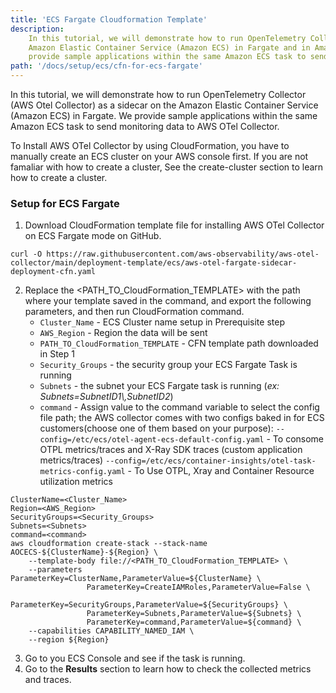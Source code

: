 ```yaml
---
title: 'ECS Fargate Cloudformation Template'
description:
    In this tutorial, we will demonstrate how to run OpenTelemetry Collector (AWS Otel Collector) as a sidecar on the
    Amazon Elastic Container Service (Amazon ECS) in Fargate and in Amazon Elastic Compute Cloud(Amazon EC2) mode. We
    provide sample applications within the same Amazon ECS task to send monitoring data to AWS OTel Collector.
path: '/docs/setup/ecs/cfn-for-ecs-fargate'
---
```



In this tutorial, we will demonstrate how to run OpenTelemetry Collector (AWS Otel Collector) as a sidecar on the
Amazon Elastic Container Service (Amazon ECS) in Fargate. We provide sample applications within the same Amazon ECS
task to send monitoring data to AWS OTel Collector.

<SectionSeparator />

To Install AWS OTel Collector by using CloudFormation, you have to manually create an ECS cluster on your AWS console first.
If you are not famaliar with how to create a cluster, See the <Link to="/docs/setup/ecs/create-cluster">create-cluster</Link> section to learn how to create a cluster.

### Setup for ECS Fargate
1. Download CloudFormation template file for installing AWS OTel Collector on ECS Fargate mode on GitHub.
```
curl -O https://raw.githubusercontent.com/aws-observability/aws-otel-collector/main/deployment-template/ecs/aws-otel-fargate-sidecar-deployment-cfn.yaml
```
2. Replace the <PATH_TO_CloudFormation_TEMPLATE> with the path where your template saved in the command, and export the
   following parameters, and then run CloudFormation command.
    * `Cluster_Name` - ECS Cluster name setup in Prerequisite step
    * `AWS_Region` - Region the data will be sent
    * `PATH_TO_CloudFormation_TEMPLATE` - CFN template path downloaded in Step 1
    * `Security_Groups` - the security group your ECS Fargate Task is running
    * `Subnets` - the subnet your ECS Fargate task is running (*ex: Subnets=SubnetID1\\\,SubnetID2*)
    * `command` -  Assign value to the command variable to select the config file path; the AWS collector comes with
                   two configs baked in for ECS customers(choose one of them based on your purpose):
                   `--config=/etc/ecs/otel-agent-ecs-default-config.yaml` - To consome OTPL metrics/traces and X-Ray SDK traces (custom application metrics/traces)
                   `--config=/etc/ecs/container-insights/otel-task-metrics-config.yaml` - To Use OTPL, Xray and Container Resource utilization metrics
```console lineNumbers=true
ClusterName=<Cluster_Name>
Region=<AWS_Region>
SecurityGroups=<Security_Groups>
Subnets=<Subnets>
command=<command>
aws cloudformation create-stack --stack-name AOCECS-${ClusterName}-${Region} \
    --template-body file://<PATH_TO_CloudFormation_TEMPLATE> \
    --parameters ParameterKey=ClusterName,ParameterValue=${ClusterName} \
                 ParameterKey=CreateIAMRoles,ParameterValue=False \
                 ParameterKey=SecurityGroups,ParameterValue=${SecurityGroups} \
                 ParameterKey=Subnets,ParameterValue=${Subnets} \
                 ParameterKey=command,ParameterValue=${command} \
    --capabilities CAPABILITY_NAMED_IAM \
    --region ${Region}
```
3. Go to you ECS Console and see if the task is running.
4. Go to the **Results** section to learn how to check the collected metrics and traces.
